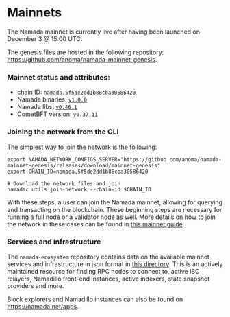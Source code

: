 # Mainnets
The Namada mainnet is currently live after having been launched on December 3 @ 15:00 UTC.

The genesis files are hosted in the following repository: https://github.com/anoma/namada-mainnet-genesis.

### Mainnet status and attributes:
- chain ID: `namada.5f5de2dd1b88cba30586420`
- Namada binaries: [`v1.0.0`](https://github.com/anoma/namada/releases/tag/v1.0.0)
- Namada libs: [`v0.46.1`](https://github.com/anoma/namada/releases/tag/libs-v0.46.1)
- CometBFT version: [`v0.37.11`](https://github.com/cometbft/cometbft/releases/tag/v0.37.11)

### Joining the network from the CLI
The simplest way to join the network is the following:
```
export NAMADA_NETWORK_CONFIGS_SERVER="https://github.com/anoma/namada-mainnet-genesis/releases/download/mainnet-genesis"
export CHAIN_ID=namada.5f5de2dd1b88cba30586420
 
# Download the network files and join
namadac utils join-network --chain-id $CHAIN_ID
```

With these steps, a user can join the Namada mainnet, allowing for querying and transacting on the blockchain.
These beginning steps are necessary for running a full node or a validator node as well.
More details on how to join the network in these cases can be found in [this mainnet guide](https://github.com/anoma/namada-mainnet-genesis/blob/main/MAINNET-GUIDE.md).

### Services and infrastructure

The `namada-ecosystem` repository contains data on the available mainnet services and infrastructure in json format in [this directory](https://github.com/Luminara-Hub/namada-ecosystem/tree/main/user-and-dev-tools/mainnet).
This is an actively maintained resource for finding RPC nodes to connect to, active IBC relayers, Namadillo front-end instances, active indexers, state snapshot providers and more.

Block explorers and Namadillo instances can also be found on https://namada.net/apps.